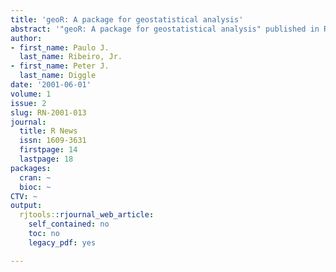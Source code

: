 ```yaml
---
title: 'geoR: A package for geostatistical analysis'
abstract: '"geoR: A package for geostatistical analysis" published in R News.'
author:
- first_name: Paulo J.
  last_name: Ribeiro, Jr.
- first_name: Peter J.
  last_name: Diggle
date: '2001-06-01'
volume: 1
issue: 2
slug: RN-2001-013
journal:
  title: R News
  issn: 1609-3631
  firstpage: 14
  lastpage: 18
packages:
  cran: ~
  bioc: ~
CTV: ~
output:
  rjtools::rjournal_web_article:
    self_contained: no
    toc: no
    legacy_pdf: yes

---
```


